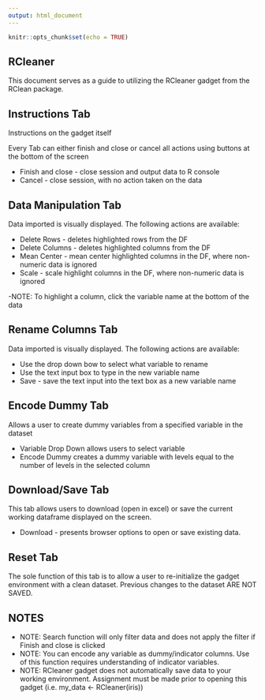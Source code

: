 ```yaml
---
output: html_document
---
```


```r
knitr::opts_chunk$set(echo = TRUE)
```

## RCleaner

This document serves as a guide to utilizing the RCleaner gadget from the RClean package.

## Instructions Tab

Instructions on the gadget itself

Every Tab can either finish and close or cancel all actions using buttons at the bottom of the screen

 - Finish and close - close session and output data to R console
 - Cancel - close session, with no action taken on the data

## Data Manipulation Tab

Data imported is visually displayed.  The following actions are available:

- Delete Rows - deletes highlighted rows from the DF
- Delete Columns - deletes highlighted columns from the DF
- Mean Center - mean center highlighted columns in the DF, where non-numeric data is ignored
- Scale - scale highlight columns in the DF, where non-numeric data is ignored

-NOTE: To highlight a column, click the variable name at the bottom of the data

## Rename Columns Tab

Data imported is visually displayed.  The following actions are available:

 - Use the drop down bow to select what variable to rename
 - Use the text input box to type in the new variable name
 - Save - save the text input into the text box as a new variable name
 
## Encode Dummy Tab
 
Allows a user to create dummy variables from a specified variable in the dataset

  - Variable Drop Down allows users to select variable
  - Encode Dummy creates a dummy variable with levels equal to the number of levels in the selected column
  
## Download/Save Tab

This tab allows users to download (open in excel) or save the current working dataframe displayed on the screen.  

  - Download - presents browser options to open or save existing data.  
  
## Reset Tab

The sole function of this tab is to allow a user to re-initialize the gadget environment with a clean dataset.  Previous changes to the dataset ARE NOT SAVED.    

## NOTES
- NOTE: Search function will only filter data and does not apply the filter if Finish and close is clicked
- NOTE: You can encode any variable as dummy/indicator columns.  Use of this function requires understanding of indicator variables.
- NOTE: RCleaner gadget does not automatically save data to your working environment.  Assignment must be made prior to opening this gadget (i.e. my_data <- RCleaner(iris))

